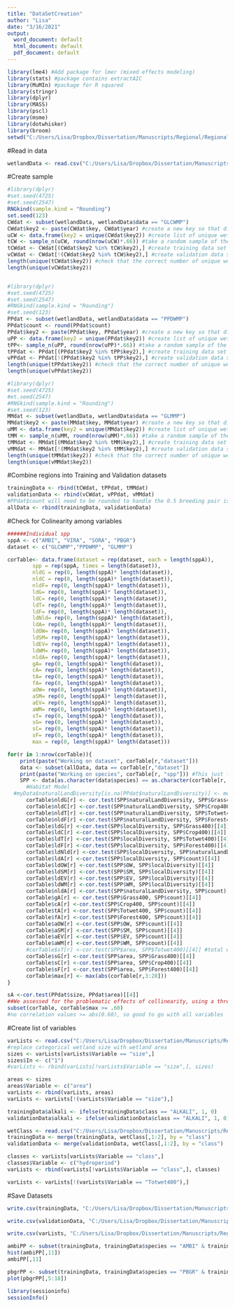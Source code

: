 ---
title: "DataSetCreation"
author: "Lisa"
date: "3/16/2021"
output:
  word_document: default
  html_document: default
  pdf_document: default
---
```{r}
library(lme4) #Add package for lmer (mixed effects modeling)
library(stats) #package contains extractAIC
library(MuMIn) #package for R squared
library(stringr)
library(dplyr)
library(MASS)
library(pscl)
library(msme)
library(dotwhisker)
library(broom)
setwd("C:/Users/Lisa/Dropbox/Dissertation/Manuscripts/Regional/RegionalMsProject/RegionalMs")
```

#Read in data
```{r}
wetlandData <- read.csv("C:/Users/Lisa/Dropbox/Dissertation/Manuscripts/Regional/RegionalMsProject/RegionalMs/Data/20200312_wetlandData.csv")
```

#Create sample
```{r}
#library(dplyr)
#set.seed(4725)
#set.seed(2547)
RNGkind(sample.kind = "Rounding")
set.seed(123)
CWdat <- subset(wetlandData, wetlandData$data == "GLCWMP")
CWdat$key2 <- paste(CWdat$key, CWdat$year) #create a new key so that different years at the same site will be treated as unique
uCW <- data.frame(key2 = unique(CWdat$key2)) #create list of unique wetland-point-years
tCW <- sample_n(uCW, round(nrow(uCW)*.66)) #take a random sample of the unique wetland-point-years 
tCWdat <- CWdat[(CWdat$key2 %in% tCW$key2),] #create training data set from the random sample
vCWdat <- CWdat[!(CWdat$key2 %in% tCW$key2),] #create validation data set
length(unique(tCWdat$key2)) #check that the correct number of unique wetlands are there
length(unique(vCWdat$key2))


#library(dplyr)
#set.seed(4725)
#set.seed(2547)
#RNGkind(sample.kind = "Rounding")
#set.seed(123)
PPdat <- subset(wetlandData, wetlandData$data == "PPDWMP")
PPdat$count <- round(PPdat$count)
PPdat$key2 <- paste(PPdat$key, PPdat$year) #create a new key so that different years at the same site will be treated as unique
uPP <- data.frame(key2 = unique(PPdat$key2)) #create list of unique wetland-point-years
tPP<- sample_n(uPP, round(nrow(uPP)*.66)) #take a random sample of the unique wetland-point-years 
tPPdat <- PPdat[(PPdat$key2 %in% tPP$key2),] #create training data set from the random sample
vPPdat <- PPdat[!(PPdat$key2 %in% tPP$key2),] #create validation data set
length(unique(tPPdat$key2)) #check that the correct number of unique wetlands are there
length(unique(vPPdat$key2))

#library(dplyr)
#set.seed(4725)
#et.seed(2547)
#RNGkind(sample.kind = "Rounding")
#set.seed(123)
MMdat <- subset(wetlandData, wetlandData$data == "GLMMP")
MMdat$key2 <- paste(MMdat$key, MMdat$year) #create a new key so that different years at the same site will be treated as unique
uMM <- data.frame(key2 = unique(MMdat$key2)) #create list of unique wetland-point-years
tMM <- sample_n(uMM, round(nrow(uMM)*.66)) #take a random sample of the unique wetland-point-years 
tMMdat <- MMdat[(MMdat$key2 %in% tMM$key2),] #create training data set from the random sample
vMMdat <- MMdat[!(MMdat$key2 %in% tMM$key2),] #create validation data set
length(unique(tMMdat$key2)) #check that the correct number of unique wetlands are there
length(unique(vMMdat$key2))
```

#Combine regions into Training and Validation datasets
```{r}
trainingData <- rbind(tCWdat, tPPdat, tMMdat)
validationData <- rbind(vCWdat, vPPdat, vMMdat)
#PPdat$count will need to be rounded to handle the 0.5 breeding pair issue--to be equivalent to the other data sets, these individuals should be counted as 1, not 0.5. There will probably still be some errors because in GL an observed pair is counted as 2 whereas in PP it is counted as 1 and there is no differentiation between observed pairs vs. aural id of a singing male
allData <- rbind(trainingData, validationData)
```


#Check for Colinearity among variables
```{r}
######Individual spp
sppA <- c("AMBI", "VIRA", "SORA", "PBGR")
dataset <- c("GLCWMP","PPDWMP", "GLMMP")

corTable<- data.frame(dataset = rep(dataset, each = length(sppA)),
        spp = rep(sppA, times = length(dataset)),
        nldG = rep(0, length(sppA)* length(dataset)),
        nldC = rep(0, length(sppA)* length(dataset)),
        nldF= rep(0, length(sppA)* length(dataset)),
        ldG= rep(0, length(sppA)* length(dataset)),
        ldC= rep(0, length(sppA)* length(dataset)),
        ldT= rep(0, length(sppA)* length(dataset)),
        ldF= rep(0, length(sppA)* length(dataset)),
        ldNld= rep(0, length(sppA)* length(dataset)),
        ldA= rep(0, length(sppA)* length(dataset)),
        ldOW= rep(0, length(sppA)* length(dataset)),
        ldSM= rep(0, length(sppA)* length(dataset)),
        ldEV= rep(0, length(sppA)* length(dataset)),
        ldWM= rep(0, length(sppA)* length(dataset)),
        nldA= rep(0, length(sppA)* length(dataset)),
        gA= rep(0, length(sppA)* length(dataset)),
        cA= rep(0, length(sppA)* length(dataset)),
        tA= rep(0, length(sppA)* length(dataset)),
        fA= rep(0, length(sppA)* length(dataset)),
        aOW= rep(0, length(sppA)* length(dataset)),
        aSM= rep(0, length(sppA)* length(dataset)),
        aEV= rep(0, length(sppA)* length(dataset)),
        aWM= rep(0, length(sppA)* length(dataset)),
        sT= rep(0, length(sppA)* length(dataset)),
        sG= rep(0, length(sppA)* length(dataset)),
        sC= rep(0, length(sppA)* length(dataset)),
        sF= rep(0, length(sppA)* length(dataset)),
        max = rep(0, length(sppA)* length(dataset)))

for(r in 1:nrow(corTable)){  
    print(paste("Working on dataset", corTable[r,"dataset"]))
    data <- subset(allData, data == corTable[r,"dataset"])
    print(paste("Working on species", corTable[r, "spp"])) #This just let's us know that it is working on a particular species
    SPP <- data[as.character(data$species) == as.character(corTable[r, "spp"]),] #equiv to data[data$species == sppA[s], ]
      #Habitat Model 
  #myData$naturalLandDiversity[is.na(PPdat$naturalLandDiversity)] <- mean(PPdat$naturalLandDiversity, na.rm = TRUE)
      corTable$nldG[r] <- cor.test(SPP$naturalLandDiversity, SPP$Grass400)[[4]]
      corTable$nldC[r] <-cor.test(SPP$naturalLandDiversity, SPP$Crop400)[[4]]
      corTable$nldT[r] <-cor.test(SPP$naturalLandDiversity, SPP$Totwet400)[[4]]
      corTable$nldF[r] <-cor.test(SPP$naturalLandDiversity, SPP$Forest400)[[4]]
      corTable$ldG[r] <-cor.test(SPP$localDiversity, SPP$Grass400)[[4]]
      corTable$ldC[r] <-cor.test(SPP$localDiversity, SPP$Crop400)[[4]]
      corTable$ldT[r] <-cor.test(SPP$localDiversity, SPP$Totwet400)[[4]]
      corTable$ldF[r] <-cor.test(SPP$localDiversity, SPP$Forest400)[[4]]
      corTable$ldNld[r] <-cor.test(SPP$localDiversity, SPP$naturalLandDiversity)[[4]]
      corTable$ldA[r] <-cor.test(SPP$localDiversity, SPP$count)[[4]]
      corTable$ldOW[r] <-cor.test(SPP$OW, SPP$localDiversity)[[4]]
      corTable$ldSM[r] <-cor.test(SPP$SM, SPP$localDiversity)[[4]]
      corTable$ldEV[r] <-cor.test(SPP$EV, SPP$localDiversity)[[4]]
      corTable$ldWM[r] <-cor.test(SPP$WM, SPP$localDiversity)[[4]]
      corTable$nldA[r] <-cor.test(SPP$naturalLandDiversity, SPP$count)[[4]]
      corTable$gA[r] <- cor.test(SPP$Grass400, SPP$count)[[4]]
      corTable$cA[r] <-cor.test(SPP$Crop400, SPP$count)[[4]]
      corTable$tA[r] <-cor.test(SPP$Totwet400, SPP$count)[[4]]
      corTable$fA[r] <-cor.test(SPP$Forest400, SPP$count)[[4]]
      corTable$aOW[r] <-cor.test(SPP$OW, SPP$count)[[4]]
      corTable$aSM[r] <-cor.test(SPP$SM, SPP$count)[[4]]
      corTable$aEV[r] <-cor.test(SPP$EV, SPP$count)[[4]]
      corTable$aWM[r] <-cor.test(SPP$WM, SPP$count)[[4]]
      #corTable$sT[r] <-cor.test(SPP$area, SPP$Totwet400)[[4]] #total wetland w/in 400m is the same as area for GLCWMP and MMP
      corTable$sG[r] <-cor.test(SPP$area, SPP$Grass400)[[4]]
      corTable$sC[r] <-cor.test(SPP$area, SPP$Crop400)[[4]]
      corTable$sF[r] <-cor.test(SPP$area, SPP$Forest400)[[4]]
      corTable$max[r] <- max(abs(corTable[r,3:28]))
}

sA <-cor.test(PPdat$size, PPdat$area)[[4]]
##We assessed for the problematic effects of collinearity, using a threshold-based pre-selection to exclude highly correlated variables (Dormann et al. 2013).  For pairs of variables with correlations |r| ??? 0.60, I will retain only the variable that had a stronger correlation with species count for each species of interest.
subset(corTable, corTable$max >= .60)
#no correlation values >= abs(0.60), so good to go with all variables
```

#Create list of variables
```{r}
varLists <- read.csv("C:/Users/Lisa/Dropbox/Dissertation/Manuscripts/Regional/RegionalMsProject/RegionalMs/Data/densityPlotResults3.csv")
#replace categorical wetland size with wetland area
sizes <- varLists[varLists$Variable == "size",]
sizes$In <- c("1")
#varLists <- rbind(varLists[!varLists$Variable == "size",], sizes)

areas <- sizes
areas$Variable <- c("area")
varLists <- rbind(varLists, areas)
varLists <- varLists[!(varLists$Variable == "size"),]

trainingData$alkali <- ifelse(trainingData$class == "ALKALI", 1, 0)
validationData$alkali <- ifelse(validationData$class == "ALKALI", 1, 0)

wetClass <- read.csv("C:/Users/Lisa/Dropbox/Dissertation/Manuscripts/Regional/RegionalMsProject/RegionalMs/Data/wetland classifications.csv")
trainingData <- merge(trainingData, wetClass[,1:2], by = "class")
validationData <- merge(validationData, wetClass[,1:2], by = "class")

classes <- varLists[varLists$Variable == "class",]
classes$Variable <- c("hydroperiod")
varLists <- rbind(varLists[!varLists$Variable == "class",], classes)

varLists <- varLists[!(varLists$Variable == "Totwet400"),]
```

#Save Datasets
```{r}
write.csv(trainingData, "C:/Users/Lisa/Dropbox/Dissertation/Manuscripts/Regional/RegionalMsProject/RegionalMs/Data/trainingData.csv", quote=T, row.names=F)

write.csv(validationData, "C:/Users/Lisa/Dropbox/Dissertation/Manuscripts/Regional/RegionalMsProject/RegionalMs/Data/validationData.csv", quote=T, row.names=F)

write.csv(varLists, "C:/Users/Lisa/Dropbox/Dissertation/Manuscripts/Regional/RegionalMsProject/RegionalMs/Data/varLists.csv", quote=T, row.names=F)
```

```{r}
ambiPP <- subset(trainingData, trainingData$species == "AMBI" & trainingData$count == 1 & trainingData$data == "GLCWMP")
hist(ambiPP[,11])
ambiPP[,11]
```

```{r}
pbgrPP <- subset(trainingData, trainingData$species == "PBGR" & trainingData$count == 1 & trainingData$data == "PPDWMP")
plot(pbgrPP[,5:18])
```
```{r}
library(sessioninfo)
sessionInfo()
```

